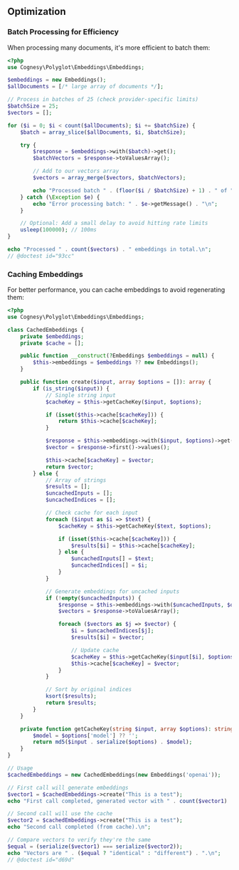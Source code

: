 ## Optimization

### Batch Processing for Efficiency

When processing many documents, it's more efficient to batch them:

```php
<?php
use Cognesy\Polyglot\Embeddings\Embeddings;

$embeddings = new Embeddings();
$allDocuments = [/* large array of documents */];

// Process in batches of 25 (check provider-specific limits)
$batchSize = 25;
$vectors = [];

for ($i = 0; $i < count($allDocuments); $i += $batchSize) {
    $batch = array_slice($allDocuments, $i, $batchSize);

    try {
        $response = $embeddings->with($batch)->get();
        $batchVectors = $response->toValuesArray();

        // Add to our vectors array
        $vectors = array_merge($vectors, $batchVectors);

        echo "Processed batch " . (floor($i / $batchSize) + 1) . " of " . ceil(count($allDocuments) / $batchSize) . "\n";
    } catch (\Exception $e) {
        echo "Error processing batch: " . $e->getMessage() . "\n";
    }

    // Optional: Add a small delay to avoid hitting rate limits
    usleep(100000); // 100ms
}

echo "Processed " . count($vectors) . " embeddings in total.\n";
// @doctest id="93cc"
```


### Caching Embeddings

For better performance, you can cache embeddings to avoid regenerating them:

```php
<?php
use Cognesy\Polyglot\Embeddings\Embeddings;

class CachedEmbeddings {
    private $embeddings;
    private $cache = [];

    public function __construct(?Embeddings $embeddings = null) {
        $this->embeddings = $embeddings ?? new Embeddings();
    }

    public function create($input, array $options = []): array {
        if (is_string($input)) {
            // Single string input
            $cacheKey = $this->getCacheKey($input, $options);

            if (isset($this->cache[$cacheKey])) {
                return $this->cache[$cacheKey];
            }

            $response = $this->embeddings->with($input, $options)->get();
            $vector = $response->first()->values();

            $this->cache[$cacheKey] = $vector;
            return $vector;
        } else {
            // Array of strings
            $results = [];
            $uncachedInputs = [];
            $uncachedIndices = [];

            // Check cache for each input
            foreach ($input as $i => $text) {
                $cacheKey = $this->getCacheKey($text, $options);

                if (isset($this->cache[$cacheKey])) {
                    $results[$i] = $this->cache[$cacheKey];
                } else {
                    $uncachedInputs[] = $text;
                    $uncachedIndices[] = $i;
                }
            }

            // Generate embeddings for uncached inputs
            if (!empty($uncachedInputs)) {
                $response = $this->embeddings->with($uncachedInputs, $options)->get();
                $vectors = $response->toValuesArray();

                foreach ($vectors as $j => $vector) {
                    $i = $uncachedIndices[$j];
                    $results[$i] = $vector;

                    // Update cache
                    $cacheKey = $this->getCacheKey($input[$i], $options);
                    $this->cache[$cacheKey] = $vector;
                }
            }

            // Sort by original indices
            ksort($results);
            return $results;
        }
    }

    private function getCacheKey(string $input, array $options): string {
        $model = $options['model'] ?? '';
        return md5($input . serialize($options) . $model);
    }
}

// Usage
$cachedEmbeddings = new CachedEmbeddings(new Embeddings('openai'));

// First call will generate embeddings
$vector1 = $cachedEmbeddings->create("This is a test");
echo "First call completed, generated vector with " . count($vector1) . " dimensions.\n";

// Second call will use the cache
$vector2 = $cachedEmbeddings->create("This is a test");
echo "Second call completed (from cache).\n";

// Compare vectors to verify they're the same
$equal = (serialize($vector1) === serialize($vector2));
echo "Vectors are " . ($equal ? "identical" : "different") . ".\n";
// @doctest id="d69d"
```


